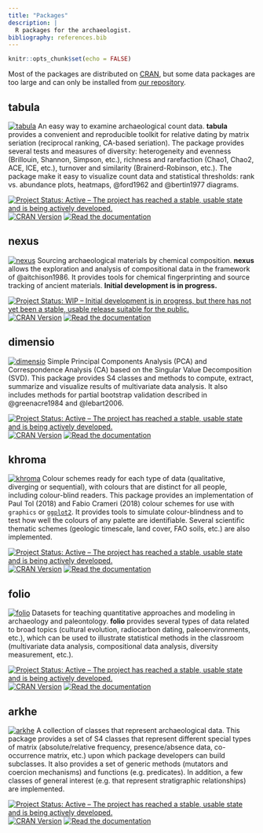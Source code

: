 ```yaml
---
title: "Packages"
description: |
  R packages for the archaeologist.
bibliography: references.bib
---
```


```r
knitr::opts_chunk$set(echo = FALSE)
```

Most of the packages are distributed on [CRAN](https://cran.r-project.org/), but some data packages are too large and can only be installed from [our repository](https://packages.tesselle.org/).

## tabula

[<img class="hex" alt="tabula" src="images/tabula.png" />](https://tabula.tesselle.org "Read the documentation.") An easy way to examine archaeological count data. **tabula** provides a convenient and reproducible toolkit for relative dating by matrix seriation (reciprocal ranking, CA-based seriation). The package provides several tests and measures of diversity: heterogeneity and evenness (Brillouin, Shannon, Simpson, etc.), richness and rarefaction (Chao1, Chao2, ACE, ICE, etc.), turnover and similarity (Brainerd-Robinson, etc.). The package make it easy to visualize count data and statistical thresholds: rank vs. abundance plots, heatmaps, @ford1962 and @bertin1977 diagrams.

[![Project Status: Active – The project has reached a stable, usable state and is being actively developed.](https://www.repostatus.org/badges/latest/active.svg)](https://www.repostatus.org/#active) [![CRAN Version](http://www.r-pkg.org/badges/version/tabula)](https://cran.r-project.org/package=tabula) [![Read the documentation](https://img.shields.io/badge/documentation-is%20here-blue)](https://tabula.tesselle.org)

## nexus

[<img class="hex" alt="nexus" src="images/nexus.png" />](https://nexus.tesselle.org "Read the documentation.") Sourcing archaeological materials by chemical composition. **nexus** allows the exploration and analysis of compositional data in the framework of @aitchison1986. It provides tools for chemical fingerprinting and source tracking of ancient materials. **Initial development is in progress.**

[![Project Status: WIP – Initial development is in progress, but there has not yet been a stable, usable release suitable for the public.](https://www.repostatus.org/badges/latest/wip.svg)](https://www.repostatus.org/#wip) [![CRAN Version](http://www.r-pkg.org/badges/version/nexus)](https://cran.r-project.org/package=nexus) [![Read the documentation](https://img.shields.io/badge/documentation-is%20here-blue)](https://nexus.tesselle.org)

## dimensio

[<img class="hex" alt="dimensio" src="images/dimensio.png" />](https://dimensio.tesselle.org "Read the documentation.") Simple Principal Components Analysis (PCA) and Correspondence Analysis (CA) based on the Singular Value Decomposition (SVD). This package provides S4 classes and methods to compute, extract, summarize and visualize results of multivariate data analysis. It also includes methods for partial bootstrap validation described in @greenacre1984 and @lebart2006.

[![Project Status: Active – The project has reached a stable, usable state and is being actively developed.](https://www.repostatus.org/badges/latest/active.svg)](https://www.repostatus.org/#active) [![CRAN Version](http://www.r-pkg.org/badges/version/dimensio)](https://cran.r-project.org/package=dimensio) [![Read the documentation](https://img.shields.io/badge/documentation-is%20here-blue)](https://dimensio.tesselle.org)

## khroma

[<img class="hex" alt="khroma" src="images/khroma.png" />](https://khroma.tesselle.org "Read the documentation.") Colour schemes ready for each type of data (qualitative, diverging or sequential), with colours that are distinct for all people, including colour-blind readers. This package provides an implementation of Paul Tol (2018) and Fabio Crameri (2018) colour schemes for use with `graphics` or [`ggplot2`](https://github.com/tidyverse/ggplot2). It provides tools to simulate colour-blindness and to test how well the colours of any palette are identifiable. Several scientific thematic schemes (geologic timescale, land cover, FAO soils, etc.) are also implemented.

[![Project Status: Active – The project has reached a stable, usable state and is being actively developed.](https://www.repostatus.org/badges/latest/active.svg)](https://www.repostatus.org/#active) [![CRAN Version](http://www.r-pkg.org/badges/version/khroma)](https://cran.r-project.org/package=khroma) [![Read the documentation](https://img.shields.io/badge/documentation-is%20here-blue)](https://khroma.tesselle.org)

## folio

[<img class="hex" alt="folio" src="images/folio.png" />](https://folio.tesselle.org "Read the documentation.") Datasets for teaching quantitative approaches and modeling in archaeology and paleontology. **folio** provides several types of data related to broad topics (cultural evolution, radiocarbon dating, paleoenvironments, etc.), which can be used to illustrate statistical methods in the classroom (multivariate data analysis, compositional data analysis, diversity measurement, etc.).

[![Project Status: Active – The project has reached a stable, usable state and is being actively developed.](https://www.repostatus.org/badges/latest/active.svg)](https://www.repostatus.org/#active) [![CRAN Version](http://www.r-pkg.org/badges/version/folio)](https://cran.r-project.org/package=folio) [![Read the documentation](https://img.shields.io/badge/documentation-is%20here-blue)](https://folio.tesselle.org)

## arkhe

[<img class="hex" alt="arkhe" src="images/arkhe.png" />](https://arkhe.tesselle.org "Read the documentation.") A collection of classes that represent archaeological data. This package provides a set of S4 classes that represent different special types of matrix (absolute/relative frequency, presence/absence data, co-occurrence matrix, etc.) upon which package developers can build subclasses. It also provides a set of generic methods (mutators and coercion mechanisms) and functions (e.g. predicates). In addition, a few classes of general interest (e.g. that represent stratigraphic relationships) are implemented.

[![Project Status: Active – The project has reached a stable, usable state and is being actively developed.](https://www.repostatus.org/badges/latest/active.svg)](https://www.repostatus.org/#active) [![CRAN Version](http://www.r-pkg.org/badges/version/arkhe)](https://cran.r-project.org/package=arkhe) [![Read the documentation](https://img.shields.io/badge/documentation-is%20here-blue)](https://arkhe.tesselle.org)
